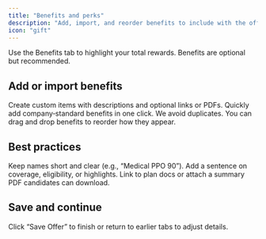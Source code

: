 ```yaml
---
title: "Benefits and perks"
description: "Add, import, and reorder benefits to include with the offer."
icon: "gift"
---
```


Use the Benefits tab to highlight your total rewards. Benefits are optional but recommended.

## Add or import benefits

<CardGroup cols={2}>
<Card title="Add New Benefit" icon="circle-plus">
Create custom items with descriptions and optional links or PDFs.
</Card>

<Card title="Import from Templates" icon="inbox">
Quickly add company‑standard benefits in one click. We avoid duplicates.
</Card>
</CardGroup>

<Info>
You can drag and drop benefits to reorder how they appear.
</Info>

## Best practices

<AccordionGroup>
<Accordion title="Clear naming">
Keep names short and clear (e.g., “Medical PPO 90”).
</Accordion>
<Accordion title="Explain the value">
Add a sentence on coverage, eligibility, or highlights.
</Accordion>
<Accordion title="Attach docs where helpful">
Link to plan docs or attach a summary PDF candidates can download.
</Accordion>
</AccordionGroup>

## Save and continue

Click “Save Offer” to finish or return to earlier tabs to adjust details.


